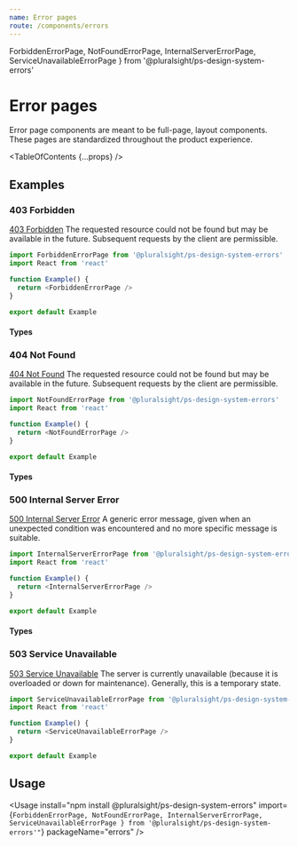 ```yaml
---
name: Error pages
route: /components/errors
---
```


  ForbiddenErrorPage,
  NotFoundErrorPage,
  InternalServerErrorPage,
  ServiceUnavailableErrorPage
} from '@pluralsight/ps-design-system-errors'

# Error pages

<Intro>
  Error page components are meant to be full-page, layout components. These pages are standardized throughout the product experience.
</Intro>

<TableOfContents {...props} />

## Examples

### 403 Forbidden

[403 Forbidden](https://httpstatuses.com/403) The requested resource could not be found but may be available in the future. Subsequent requests by the client are permissible.

```typescript
import ForbiddenErrorPage from '@pluralsight/ps-design-system-errors'
import React from 'react'

function Example() {
  return <ForbiddenErrorPage />
}

export default Example
```

#### Types

<TypesTable>
  <TypesProp name="href" type="string" desc="Destination of ”Contact support“ button" default="
  https://help.pluralsight.com/help/contact-us" />
</TypesTable>

### 404 Not Found

[404 Not Found](https://httpstatuses.com/404) The requested resource could not be found but may be available in the future. Subsequent requests by the client are permissible.

```typescript
import NotFoundErrorPage from '@pluralsight/ps-design-system-errors'
import React from 'react'

function Example() {
  return <NotFoundErrorPage />
}

export default Example
```

#### Types

<TypesTable>
  <TypesProp name="action" type="string" desc="Search form destination; handles q query string" />
</TypesTable>

### 500 Internal Server Error

[500 Internal Server Error](https://httpstatuses.com/500) A generic error message, given when an unexpected condition was encountered and no more specific message is suitable.

```typescript
import InternalServerErrorPage from '@pluralsight/ps-design-system-errors'
import React from 'react'

function Example() {
  return <InternalServerErrorPage />
}

export default Example
```

#### Types

<TypesTable>
  <TypesProp name="href" type="string" desc="Destination of ”Contact support“ button" default="
  https://help.pluralsight.com/help/contact-us" />
</TypesTable>

### 503 Service Unavailable

[503 Service Unavailable](https://httpstatuses.com/503) The server is currently unavailable (because it is overloaded or down for maintenance). Generally, this is a temporary state.

```typescript
import ServiceUnavailableErrorPage from '@pluralsight/ps-design-system-errors'
import React from 'react'

function Example() {
  return <ServiceUnavailableErrorPage />
}

export default Example
```

## Usage

<Usage
  install="npm install @pluralsight/ps-design-system-errors"
  import={`
  ForbiddenErrorPage,
  NotFoundErrorPage,
  InternalServerErrorPage,
  ServiceUnavailableErrorPage
} from '@pluralsight/ps-design-system-errors'"
  `}
  packageName="errors"
/>



